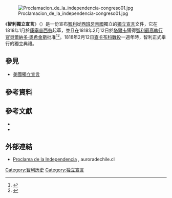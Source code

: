 [[Image:Proclamacion_de_la_independencia-congreso01.jpg|thumb]]

《'''智利獨立宣言'''》（{{Lang-es|'''Acta de Independencia de Chile'''}}）是一份宣布[[智利|智利]]從[[西班牙帝國|西班牙帝國]]獨立的[[獨立宣言列表|獨立宣言]]文件，它在1818年1月於[[康塞普西翁_(智利)|康塞普西翁]]起草，並且在1818年2月12日於[[塔爾卡|塔爾卡]]獲得[[智利總統|智利最高執行官]][[貝爾納多·奧希金斯|貝爾納多·奧希金斯]]批准<ref name="BarrosArana">{{cite book
| last = Barros Arana
| first = Diego
| authorlink = 
| chapter = Arribo y desembarco de la expedición española: proclamación y jura de la indepedencia de Chile (Diciembre de 1817—Febrero de 1818)
| title = Historia General de Chile
| volume = Volume XII
| year = 1890
| publisher = Imprenta Cervantes
| location = Santiago, Chile
| id = 
}}</ref><ref>{{cite book
| last = Encina
| first = Francisco
| authorlink = 
| chapter = La expedición de Osorio. Proclamación de la Independencia de Chile
| title = Historia de Chile desde la Prehistoria hasta 1891
| volume = Volume XIV
| year = 1984
| publisher = Editorial Ercilla
| location = Santiago, Chile
| id = 
}}</ref>。1818年2月12日[[查卡布科戰役|查卡布科戰役]]一週年時，智利正式舉行的獨立典禮。

== 參見 ==
* [[美國獨立宣言|美國獨立宣言]]

== 參考資料 ==
{{Reflist}}

== 參考文獻 ==
* {{cite book
| last = Frías Valenzuela
| first = Francisco
| title = Historia de Chile. Desde la Prehistoria hasta 1973
| origyear = 1986
| publisher = Empresa Editora Zig-Zag
| location = Santiago de Chile
| edition = 11th
| date = November 1993
| isbn = 956-12-0766-4
}}
* {{cite journal
| last = Valencia Avaria
| first = Luis
| title = La declaración de la independencia de Chile
| year = 1942
| work = Boletín de la Academia Chilena de la Historia
| volume = IX
| issue = 23
}}

== 外部連結 ==
{{Wikisourcelang|es|Declaración de la independencia de Chile}}
* {{es icon}} [http://www.auroradechile.cl/newtenberg/681/article-2536.html Proclama de la Independencia] {{Wayback|url=http://www.auroradechile.cl/newtenberg/681/article-2536.html |date=20141220082019 }}, auroradechile.cl

[[Category:智利历史|Category:智利历史]]
[[Category:独立宣言|Category:独立宣言]]